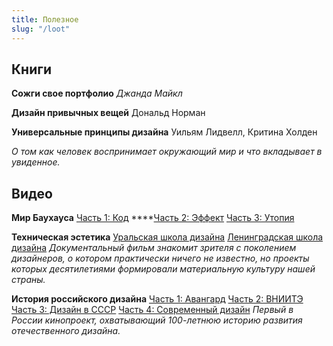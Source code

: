 ```yaml
---
title: Полезное
slug: "/loot"
---
```


## Книги
**Сожги свое портфолио**
*Джанда Майкл*

**Дизайн привычных вещей**
Дональд Норман

**Универсальные принципы дизайна**
Уильям Лидвелл, Критина Холден

*О том как человек воспринимает окружающий мир и что вкладывает в увиденное.*

## Видео
**Мир Баухауса**
[Часть 1: Код](https://www.youtube.com/watch?v=7QctuOv2Xxk)
****[Часть 2: Эффект](https://www.youtube.com/watch?v=WbQpvHWB67U)
[Часть 3: Утопия](https://www.youtube.com/watch?v=ybCfiMgN8io)

**Техническая эстетика**
[Уральская школа дизайна](https://www.youtube.com/watch?v=vF6gjli0FWw)
[Ленинградская школа дизайна](https://www.youtube.com/watch?v=4eL8BDZ-JUU)
*Документальный фильм знакомит зрителя с поколением дизайнеров, о котором практически ничего не известно, но проекты которых десятилетиями формировали материальную культуру нашей страны.*

**История российского дизайна**
[Часть 1: Авангард](https://www.youtube.com/watch?v=lUVVsRX-eEc)
[Часть 2: ВНИИТЭ](https://www.youtube.com/watch?v=DTwqty7pMfE)
[Часть 3: Дизайн в СССР](https://www.youtube.com/watch?v=7klp_xqebn0)
[Часть 4: Современный дизайн](https://www.youtube.com/watch?v=nkJ0m0Ae7yw)
*Первый в России кинопроект, охватывающий 100-летнюю историю развития отечественного дизайна.* 
